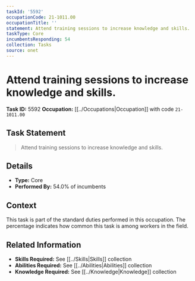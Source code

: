 ```yaml
---
taskId: '5592'
occupationCode: 21-1011.00
occupationTitle: ''
statement: Attend training sessions to increase knowledge and skills.
taskType: Core
incumbentsResponding: 54
collection: Tasks
source: onet
---
```

# Attend training sessions to increase knowledge and skills.

**Task ID:** 5592
**Occupation:** [[../Occupations|Occupation]] with code `21-1011.00`

## Task Statement

> Attend training sessions to increase knowledge and skills.

## Details

- **Type:** Core
- **Performed By:** 54.0% of incumbents

## Context

This task is part of the standard duties performed in this occupation. The percentage indicates how common this task is among workers in the field.

## Related Information

- **Skills Required:** See [[../Skills|Skills]] collection
- **Abilities Required:** See [[../Abilities|Abilities]] collection
- **Knowledge Required:** See [[../Knowledge|Knowledge]] collection
